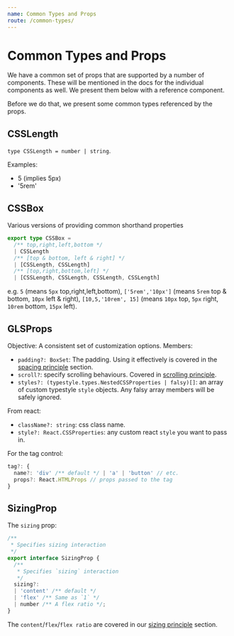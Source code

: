 ```yaml
---
name: Common Types and Props
route: /common-types/
---
```


# Common Types and Props
We have a common set of props that are supported by a number of components. These will be mentioned in the docs for the individual components as well. We present them below with a reference component.

Before we do that, we present some common types referenced by the props.

## CSSLength
`type CSSLength = number | string`. 

Examples: 
* 5 (implies 5px)
* '5rem'

## CSSBox

Various versions of providing common shorthand properties

```ts
export type CSSBox =
  /** top,right,left,bottom */
  | CSSLength
  /** [top & bottom, left & right] */
  | [CSSLength, CSSLength]
  /** [top,right,bottom,left] */
  | [CSSLength, CSSLength, CSSLength, CSSLength]
```

e.g. `5` (means `5px` top,right,left,bottom), `['5rem','10px']` (means `5rem` top & bottom, `10px` left & right), `[10,5,'10rem', 15]` (means `10px` top, `5px` right, `10rem` bottom, `15px` left).

## GLSProps
Objective: A consistent set of customization options. Members:

* `padding?: BoxSet`: The padding. Using it effectively is covered in the [spacing principle][principle-spacing] section.
* `scroll?`: specify scrolling behaviours. Covered in [scrolling principle][principle-scrolling].
* `styles?: (typestyle.types.NestedCSSProperties | falsy)[]`: an array of custom typestyle `style` objects. Any falsy array members will be safely ignored.

From react: 
* `className?: string`: css class name.
* `style?: React.CSSProperties`: any custom react `style` you want to pass in.

For the tag control: 
```ts
tag?: {
  name?: 'div' /** default */ | 'a' | 'button' // etc.
  props?: React.HTMLProps // props passed to the tag
}
```

## SizingProp

The `sizing` prop:

```ts
/** 
 * Specifies sizing interaction
 */
export interface SizingProp {
  /** 
   * Specifies `sizing` interaction
   */
  sizing?:
  | 'content' /** default */
  | 'flex' /** Same as `1` */
  | number /** A flex ratio */;
}
```
The `content`/`flex`/`flex ratio` are covered in our [sizing principle][principle-sizing] section.


[principle-spacing]:../principle-spacing/
[principle-sizing]:../principle-sizing/
[principle-scrolling]:../principle-scrolling/
